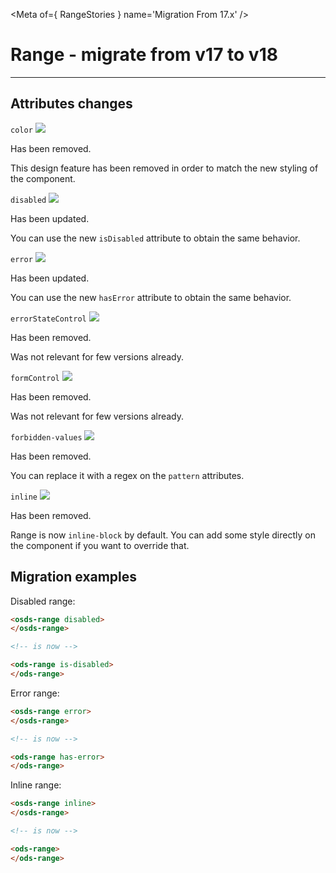 
<Meta of={ RangeStories } name='Migration From 17.x' />

# Range - migrate from v17 to v18
----

## Attributes changes

`color` <img src="https://img.shields.io/badge/removed-FF0000" />

Has been removed.

This design feature has been removed in order to match the new styling of the component.

`disabled` <img src="https://img.shields.io/badge/updated-00FFFF" />

Has been updated.

You can use the new `isDisabled` attribute to obtain the same behavior.

`error` <img src="https://img.shields.io/badge/updated-00FFFF" />

Has been updated.

You can use the new `hasError` attribute to obtain the same behavior.

`errorStateControl` <img src="https://img.shields.io/badge/removed-FF0000" />

Has been removed.

Was not relevant for few versions already.

`formControl` <img src="https://img.shields.io/badge/removed-FF0000" />

Has been removed.

Was not relevant for few versions already.

`forbidden-values` <img src="https://img.shields.io/badge/removed-FF0000" />

Has been removed.

You can replace it with a regex on the `pattern` attributes.

`inline` <img src="https://img.shields.io/badge/removed-FF0000" />

Has been removed.

Range is now `inline-block` by default.
You can add some style directly on the component if you want to override that.

## Migration examples

Disabled range:
```html
<osds-range disabled>
</osds-range>

<!-- is now -->

<ods-range is-disabled>
</ods-range>
```

Error range:
```html
<osds-range error>
</osds-range>

<!-- is now -->

<ods-range has-error>
</ods-range>
```

Inline range:
```html
<osds-range inline>
</osds-range>

<!-- is now -->

<ods-range>
</ods-range>
```
